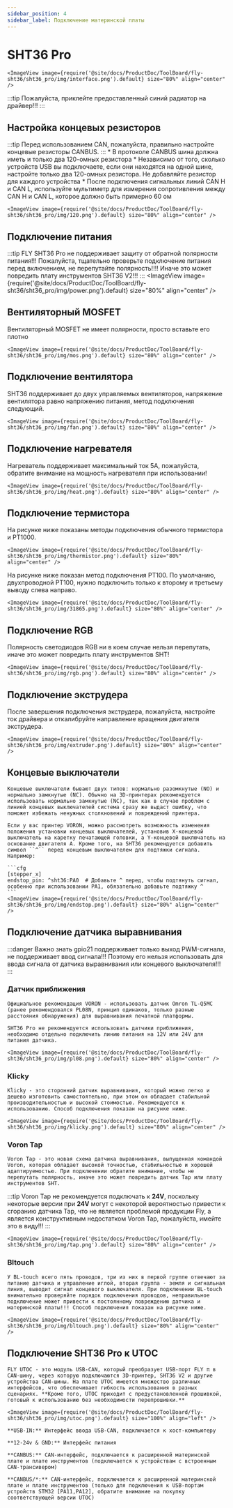 ```yaml
---
sidebar_position: 4
sidebar_label: Подключение материнской платы
---
```




# SHT36 Pro


    <ImageView image={require('@site/docs/ProductDoc/ToolBoard/fly-sht36/sht36_pro/img/interface.png').default} size="80%" align="center" />


:::tip
Пожалуйста, приклейте предоставленный синий радиатор на драйвер!!!
:::



## Настройка концевых резисторов

:::tip
Перед использованием CAN, пожалуйста, правильно настройте концевые резисторы CANBUS.
:::
    * В протоколе CANBUS шина должна иметь и только два 120-омных резистора
    * Независимо от того, сколько устройств USB вы подключаете, если они находятся на одной шине, настройте только два 120-омных резистора. Не добавляйте резистор для каждого устройства
    * После подключения сигнальных линий CAN H и CAN L, используйте мультиметр для измерения сопротивления между CAN H и CAN L, которое должно быть примерно 60 ом
    
    <ImageView image={require('@site/docs/ProductDoc/ToolBoard/fly-sht36/sht36_pro/img/120.png').default} size="80%" align="center" />

## Подключение питания

:::tip
FLY SHT36 Pro не поддерживает защиту от обратной полярности питания!!! Пожалуйста, тщательно проверьте подключение питания перед включением, не перепутайте полярность!!!! Иначе это может повредить плату инструментов SHT36 V2!!!
:::
    <ImageView image={require('@site/docs/ProductDoc/ToolBoard/fly-sht36/sht36_pro/img/power.png').default} size="80%" align="center" />

## Вентиляторный MOSFET

Вентиляторный MOSFET не имеет полярности, просто вставьте его плотно

    <ImageView image={require('@site/docs/ProductDoc/ToolBoard/fly-sht36/sht36_pro/img/mos.png').default} size="80%" align="center" />

## Подключение вентилятора

SHT36 поддерживает до двух управляемых вентиляторов, напряжение вентилятора равно напряжению питания, метод подключения следующий.

    <ImageView image={require('@site/docs/ProductDoc/ToolBoard/fly-sht36/sht36_pro/img/fan.png').default} size="80%" align="center" />

## Подключение нагревателя

Нагреватель поддерживает максимальный ток 5A, пожалуйста, обратите внимание на мощность нагревателя при использовании!

    <ImageView image={require('@site/docs/ProductDoc/ToolBoard/fly-sht36/sht36_pro/img/heat.png').default} size="80%" align="center" />

## Подключение термистора

На рисунке ниже показаны методы подключения обычного термистора и PT1000.

    <ImageView image={require('@site/docs/ProductDoc/ToolBoard/fly-sht36/sht36_pro/img/thermistor.png').default} size="80%" align="center" />

На рисунке ниже показан метод подключения PT100. По умолчанию, двухпроводной PT100, нужно подключить только к второму и третьему выводу слева направо.

    <ImageView image={require('@site/docs/ProductDoc/ToolBoard/fly-sht36/sht36_pro/img/31865.png').default} size="80%" align="center" />

## Подключение RGB

Полярность светодиодов RGB ни в коем случае нельзя перепутать, иначе это может повредить плату инструментов SHT!

    <ImageView image={require('@site/docs/ProductDoc/ToolBoard/fly-sht36/sht36_pro/img/rgb.png').default} size="80%" align="center" />

## Подключение экструдера

После завершения подключения экструдера, пожалуйста, настройте ток драйвера и откалибруйте направление вращения двигателя экструдера.

    <ImageView image={require('@site/docs/ProductDoc/ToolBoard/fly-sht36/sht36_pro/img/extruder.png').default} size="80%" align="center" />

## Концевые выключатели

    Концевые выключатели бывают двух типов: нормально разомкнутые (NO) и нормально замкнутые (NC). Обычно на 3D-принтерах рекомендуется использовать нормально замкнутые (NC), так как в случае проблем с линией концевых выключателей система сразу же выдаст ошибку, что поможет избежать ненужных столкновений и повреждений принтера.

    Если у вас принтер VORON, можно рассмотреть возможность изменения положения установки концевых выключателей, установив X-концевой выключатель на каретку печатающей головки, а Y-концевой выключатель на основание двигателя A. Кроме того, на SHT36 рекомендуется добавить символ ``^`` перед концевым выключателем для подтяжки сигнала. Например:

    ```cfg
    [stepper_x]
    endstop_pin: ^sht36:PA0  # Добавьте ^ перед, чтобы подтянуть сигнал, особенно при использовании PA1, обязательно добавьте подтяжку ^
    ```
    <ImageView image={require('@site/docs/ProductDoc/ToolBoard/fly-sht36/sht36_pro/img/endstop.png').default} size="80%" align="center" />

## Подключение датчика выравнивания

:::danger Важно знать
gpio21 поддерживает только выход PWM-сигнала, не поддерживает ввод сигнала!!! Поэтому его нельзя использовать для ввода сигнала от датчика выравнивания или концевого выключателя!!!
:::

### Датчик приближения

    Официальное рекомендация VORON - использовать датчик Omron TL-Q5MC (ранее рекомендовался PL08N, принцип одинаков, только разные расстояния обнаружения) для выравнивания печатной платформы.

    SHT36 Pro не рекомендуется использовать датчики приближения, необходимо отдельно подключить линию питания на 12V или 24V для питания датчика.
    
    <ImageView image={require('@site/docs/ProductDoc/ToolBoard/fly-sht36/sht36_pro/img/pl08.png').default} size="80%" align="center" />


### Klicky

    Klicky - это сторонний датчик выравнивания, который можно легко и дешево изготовить самостоятельно, при этом он обладает стабильной производительностью и высокой стоимостью. Рекомендуется к использованию. Способ подключения показан на рисунке ниже.

    <ImageView image={require('@site/docs/ProductDoc/ToolBoard/fly-sht36/sht36_pro/img/klicky.png').default} size="80%" align="center" />

### Voron Tap

    Voron Tap - это новая схема датчика выравнивания, выпущенная командой Voron, которая обладает высокой точностью, стабильностью и хорошей адаптируемостью. При подключении обратите внимание, чтобы не перепутать полярность, иначе это может повредить датчик Tap или плату инструментов SHT.

:::tip
Voron Tap не рекомендуется подключать к **24V**, поскольку некоторые версии при **24V** могут с некоторой вероятностью привести к сгоранию датчика Tap, что не является проблемой продукции Fly, а является конструктивным недостатком Voron Tap, пожалуйста, имейте это в виду!!!
:::

    <ImageView image={require('@site/docs/ProductDoc/ToolBoard/fly-sht36/sht36_pro/img/tap.png').default} size="80%" align="center" />

### Bltouch

    У BL-touch всего пять проводов, три из них в первой группе отвечают за питание датчика и управление иглой, вторая группа - земля и сигнальная линия, выводит сигнал концевого выключателя. При подключении BL-touch внимательно проверяйте порядок подключения проводов, неправильное подключение может привести к постоянному повреждению датчика и материнской платы!!! Способ подключения показан на рисунке ниже.

    <ImageView image={require('@site/docs/ProductDoc/ToolBoard/fly-sht36/sht36_pro/img/bltouch.png').default} size="80%" align="center" />


## Подключение SHT36 Pro к UTOC

    FLY UTOC - это модуль USB-CAN, который преобразует USB-порт FLY π в CAN-шину, через которую подключаются 3D-принтер, SHT36 V2 и другие устройства CAN-шины. На плате UTOC имеется множество различных интерфейсов, что обеспечивает гибкость использования в разных сценариях. **Кроме того, UTOC приходит с предустановленной прошивкой, готовый к использованию без необходимости перепрошивки.**

    <ImageView image={require('@site/docs/ProductDoc/ToolBoard/fly-sht36/sht36_pro/img/utoc.png').default} size="100%" align="left" />

    **USB-IN:** Интерфейс ввода USB-CAN, подключается к хост-компьютеру

    **12-24v & GND:** Интерфейс питания

    **CANBUS:** CAN-интерфейс, подключается к расширенной материнской плате и плате инструментов (подключается к устройствам с встроенным CAN-трансивером)

    **CANBUS/*:** CAN-интерфейс, подключается к расширенной материнской плате и плате инструментов (только для подключения к USB-портам устройств STM32 [PA11,PA12], обратите внимание на покупку соответствующей версии UTOC)